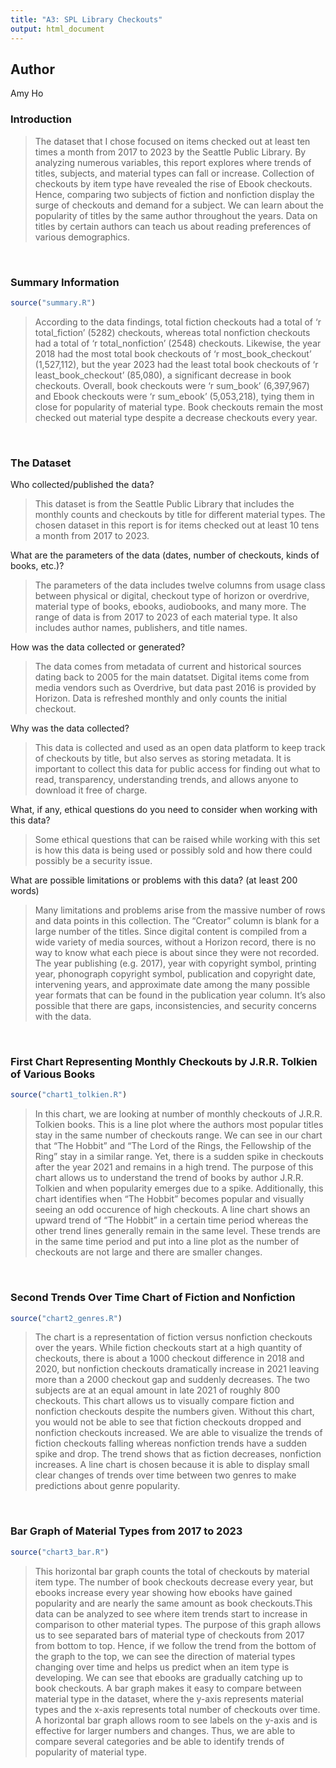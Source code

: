 ```yaml
---
title: "A3: SPL Library Checkouts"
output: html_document
---
```


## Author
Amy Ho

### Introduction

> The dataset that I chose focused on items checked out at least ten times a month from 2017 to 2023 by the Seattle Public Library. By analyzing numerous variables, this report explores where trends of titles, subjects, and material types can fall or increase. Collection of checkouts by item type have revealed the rise of Ebook checkouts. Hence, comparing two subjects of fiction and nonfiction display the surge of checkouts and demand for a subject. We can learn about the popularity of titles by the same author throughout the years. Data on titles by certain authors can teach us about reading preferences of various demographics. 

</br>

### Summary Information
```r
source("summary.R")
```

> According to the data findings, total fiction checkouts had a total of 'r total_fiction' (5282) checkouts, whereas total nonfiction checkouts had a total of 'r total_nonfiction' (2548) checkouts. Likewise, the year 2018 had the most total book checkouts of 'r most_book_checkout' (1,527,112), but the year 2023 had the least total book checkouts of 'r least_book_checkout' (85,080), a significant decrease in book checkouts. Overall, book checkouts were 'r sum_book' (6,397,967) and Ebook checkouts were 'r sum_ebook' (5,053,218), tying them in close for popularity of material type. Book checkouts remain the most checked out material type despite a decrease checkouts every year. 

</br>

### The Dataset

Who collected/published the data?  

> This dataset is from the Seattle Public Library that includes the monthly counts and checkouts by title for different material types. The chosen dataset in this report is for items checked out at least 10 tens a month from 2017 to 2023. 

What are the parameters of the data (dates, number of checkouts, kinds of books, etc.)?

>  The parameters of the data includes twelve columns from usage class between physical or digital, checkout type of horizon or overdrive, material type of books, ebooks, audiobooks, and many more. The range of data is from 2017 to 2023 of each material type. It also includes author names, publishers, and title names. 

How was the data collected or generated?  

> The data comes from metadata of current and historical sources dating back to 2005 for the main datatset. Digital items come from media vendors such as Overdrive, but data past 2016 is provided by Horizon. Data is refreshed monthly and only counts the initial checkout.

Why was the data collected?

> This data is collected and used as an open data platform to keep track of checkouts by title, but also serves as storing metadata. It is important to collect this data for public access for finding out what to read, transparency, understanding trends, and allows anyone to download it free of charge. 

What, if any, ethical questions do you need to consider when working with this data?  

> Some ethical questions that can be raised while working with this set is how this data is being used or possibly sold and how there could possibly be a security issue.

What are possible limitations or problems with this data?   (at least 200 words)

> Many limitations and problems arise from the massive number of rows and data points in this collection. The "Creator" column is blank for a large number of the titles. Since digital content is compiled from a wide variety of media sources, without a Horizon record, there is no way to know what each piece is about since they were not recorded. The year publishing (e.g. 2017), year with copyright symbol, printing year, phonograph copyright symbol, publication and copyright date, intervening years, and approximate date among the many possible year formats that can be found in the publication year column. It's also possible that there are gaps, inconsistencies, and security concerns with the data.

</br>

### First Chart Representing Monthly Checkouts by J.R.R. Tolkien of Various Books
```r
source("chart1_tolkien.R")
```

> In this chart, we are looking at number of monthly checkouts of J.R.R. Tolkien books. This is a line plot where the authors most popular titles stay in the same number of checkouts range. We can see in our chart that "The Hobbit" and "The Lord of the Rings, the Fellowship of the Ring" stay in a similar range. Yet, there is a sudden spike in checkouts after the year 2021 and remains in a high trend. The purpose of this chart allows us to understand the trend of books by author J.R.R. Tolkien and when popularity emerges due to a spike. Additionally, this chart identifies when "The Hobbit" becomes popular and visually seeing an odd occurence of high checkouts. A line chart shows an upward trend of "The Hobbit" in a certain time period whereas the other trend lines generally remain in the same level. These trends are in the same time period and put into a line plot as the number of checkouts are not large and there are smaller changes.

</br>

### Second Trends Over Time Chart of Fiction and Nonfiction
```r
source("chart2_genres.R")
```

> The chart is a representation of fiction versus nonfiction checkouts over the years. While fiction checkouts start at a high quantity of checkouts, there is about a 1000 checkout difference in 2018 and 2020, but nonfiction checkouts dramatically increase in 2021 leaving more than a 2000 checkout gap and suddenly decreases. The two subjects are at an equal amount in late 2021 of roughly 800 checkouts. This chart allows us to visually compare fiction and nonfiction checkouts despite the numbers given. Without this chart, you would not be able to see that fiction checkouts dropped and nonfiction checkouts increased. We are able to visualize the trends of fiction checkouts falling whereas nonfiction trends have a sudden spike and drop. The trend shows that as fiction decreases, nonfiction increases. A line chart is chosen because it is able to display small clear changes of trends over time between two genres to make predictions about genre popularity.

</br>

### Bar Graph of Material Types from 2017 to 2023
```r
source("chart3_bar.R")
```

> This horizontal bar graph counts the total of checkouts by material item type. The number of book checkouts decrease every year, but ebooks increase every year showing how ebooks have gained popularity and are nearly the same amount as book checkouts.This data can be analyzed to see where item trends start to increase in comparison to other material types. The purpose of this graph allows us to see separated bars of material type of checkouts from 2017 from bottom to top. Hence, if we follow the trend from the bottom of the graph to the top, we can see the direction of material types changing over time and helps us predict when an item type is developing. We can see that ebooks are gradually catching up to book checkouts. A bar graph makes it easy to compare between material type in the dataset, where the y-axis represents material types and the x-axis represents total number of checkouts over time. A horizontal bar graph allows room to see labels on the y-axis and is effective for larger numbers and changes. Thus, we are able to compare several categories and be able to identify trends of popularity of material type. 

